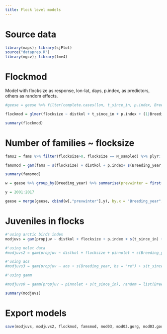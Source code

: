 ```yaml
---
title: Flock level models
---
```


# Source data

```r
library(maps); library(sjPlot)
source("dataprep.R")
library(mgcv); library(lme4)
```

# Flockmod

Model with flocksize as response, lon-lat, days, p.index, as predictors, others as random effects.

```r
#geese = geese %>% filter(complete.cases(lon, t_since_in, p.index, Breeding_year, Observer, Food_type))

flockmod = glmer(flocksize ~ distkol + t_since_in + p.index + (1|Breeding_year) + (1|Observer) + (1|Food_type), data = geese, family = poisson)

```

```r
summary(flockmod)
```

# Number of families ~ flocksize

```r
fams2 = fams %>% filter(flocksize>0, flocksize == N_sampled) %>% plyr::mutate(propjuv = propjuv/100)

famsmod = gam(fams ~ s(flocksize) + distkol + p.index+ s(Breeding_year, bs = "re") + s(t_since_in, k = 4) +s(Observer, bs = "re") + s(Food_type, bs = "re"), data = fams2, family = poisson)
```

```r
summary(famsmod)
```

```r
w = geese %>% group_by(Breeding_year) %>% summarise(prevwinter = first(durwinter))

y = 2001:2017

geese = merge(geese, cbind(w[,"prevwinter"],y), by.x = "Breeding_year", by.y = "y", all.x = T)

```


# Juveniles in flocks


```r
#'using arctic birds index
modjuvs = gam(propjuv ~ distkol + flocksize + p.index + s(t_since_in) + s(Breeding_year, bs = "re") + s(Observer, bs = "re") + s(Food_type, bs = "re"), family = binomial, data = geese)

#'using nolet data
#modjuvs2 = gam(propjuv ~ distkol + flocksize + pinnolet + s(Breeding_year, bs = "re") + s(t_since_in) + s(Observer, bs = "re") + s(Food_type, bs = "re"), family = binomial, data = geese)

#'using aos
#modjuvs3 = gam(propjuv ~ aos + s(Breeding_year, bs = "re") + s(t_since_in) + s(Observer, bs = "re") + s(Food_type, bs = "re"), family = binomial, data = geese)

#'using gamm

#modjuvs0 = gamm(propjuv ~ pinnolet + s(t_since_in), random = list(Breeding_year = ~1, Food_type = ~1, Observer = ~1), family = binomial, data = geese)
```

```r
summary(modjuvs)
```

# Export models

```r
save(modjuvs, modjuvs2, flockmod, famsmod, mod03, mod03.gorg, mod03.gorg.s, fams.expand.sub, fams.expand, file = "goosemods_pres.RData")
```
